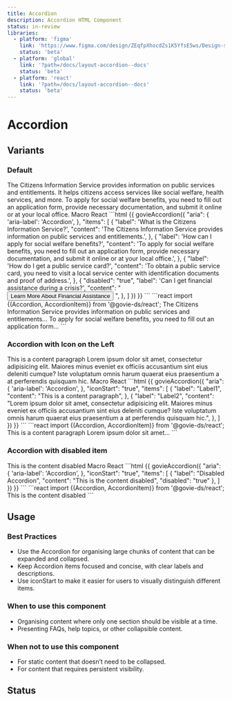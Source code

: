 ```yaml
---
title: Accordion
description: Accordion HTML Component
status: in-review
libraries:
  - platform: 'figma'
    link: 'https://www.figma.com/design/ZEqfpXhocdZs1K5YfsE5ws/Design-system?node-id=4500-3185'
    status: 'beta'
  - platform: 'global'
    link: '?path=/docs/layout-accordion--docs'
    status: 'beta'
  - platform: 'react'
    link: '?path=/docs/layout-accordion--docs'
    status: 'beta'
---
```


# Accordion

## Variants

### Default

<ComponentContainer>
  <Accordion>
    <AccordionItem label="What is the Citizens Information Service?">
      The Citizens Information Service provides information on public services
      and entitlements. It helps citizens access services like social welfare,
      health services, and more.
    </AccordionItem>
    <AccordionItem label="How can I apply for social welfare benefits?">
      To apply for social welfare benefits, you need to fill out an application
      form, provide necessary documentation, and submit it online or at your
      local office.
    </AccordionItem>
  </Accordion>
</ComponentContainer>

<Tabs id="tab1">
  <TabList>
    <TabItem value="tab11" checked>Macro</TabItem>
    <TabItem value="tab12">React</TabItem>
  </TabList>
  <TabPanel value="tab11">
    ```html
    {{ govieAccordion({
        "aria": {
          'aria-label': 'Accordion',
        },
        "items": [
            {
              "label": 'What is the Citizens Information Service?',
              "content":
                'The Citizens Information Service provides information on public services and entitlements.',
            },
            {
              "label": 'How can I apply for social welfare benefits?',
              "content":
                'To apply for social welfare benefits, you need to fill out an application form, provide necessary documentation,     and submit it online or at your local office.',
            },
            {
              "label": 'How do I get a public service card?',
              "content":
                'To obtain a public service card, you need to visit a local service center with identification documents and proof of address.',
            },
            {
              "disabled": "true",
              "label": 'Can I get financial assistance during a crisis?',
              "content": "
                  <button data-element='button-container' data-module='gieds-button' class='gi-btn gi-btn-primary gi-btn-regular'>
                    Learn More About Financial Assistance
                  </button>
              ",
            },
          ]
    }) }}
  ```
</TabPanel>
<TabPanel value="tab12">
    ```react
      import {(Accordion, AccordionItem)} from '@govie-ds/react';
      <Accordion>
        <AccordionItem label="What is the Citizens Information Service?">
              The Citizens Information Service provides information on public
              services and entitlements...
        </AccordionItem>
        <AccordionItem label="How can I apply for social welfare benefits?">
              To apply for social welfare benefits, you need to fill out an
              application form...
        </AccordionItem>
      </Accordion>
      ```
</TabPanel>
</Tabs>

### Accordion with Icon on the Left

<ComponentContainer>
  <Accordion iconStart>
    <AccordionItem label="Label1">This is a content paragraph</AccordionItem>
    <AccordionItem label="Label2">
      Lorem ipsum dolor sit amet, consectetur adipisicing elit. Maiores minus
      eveniet ex officiis accusantium sint eius deleniti cumque? Iste voluptatum
      omnis harum quaerat eius praesentium a at perferendis quisquam hic.
    </AccordionItem>
  </Accordion>
</ComponentContainer>

<Tabs id="tab2">
  <TabList>
    <TabItem value="tab21" checked>
      Macro
    </TabItem>
    <TabItem  value="tab22">
      React
    </TabItem>
  </TabList>
  <TabPanel value="tab21">
      ```html
      {{ govieAccordion({
            "aria": {
              'aria-label': 'Accordion',
            },
            "iconStart": "true",
            "items": [
                {
                  "label": "Label1",
                  "content":
                    "This is a content paragraph",
                },
                {
                  "label": "Label2",
                  "content":
                    "Lorem ipsum dolor sit amet, consectetur adipisicing elit. Maiores minus
                    eveniet ex officiis accusantium sint eius deleniti cumque? Iste voluptatum
                    omnis harum quaerat eius praesentium a at perferendis quisquam hic.",
                },
              ]
        }) }}
      ```
    </TabPanel>
  <TabPanel value="tab22">
    ```react
     import {(Accordion, AccordionItem)} from '@govie-ds/react';
    <Accordion iconStart={true}>
      <AccordionItem label="Label1">This is a content paragraph
      </AccordionItem>
      <AccordionItem label="Label2">Lorem ipsum dolor sit amet...
      </AccordionItem>
    </Accordion>
    ```
  </TabPanel>
</Tabs>

### Accordion with disabled item

<ComponentContainer>
  <Accordion>
    <AccordionItem disabled label="Disabled Accordion">
      This is the content disabled
    </AccordionItem>
  </Accordion>
</ComponentContainer>

<Tabs id="tab3">
  <TabList>
    <TabItem value="tab31" checked>
      Macro
    </TabItem>
    <TabItem value="tab32">
      React
    </TabItem>
  </TabList>
  <TabPanel value="tab31">
    ```html
      {{ govieAccordion({
            "aria": {
              'aria-label': 'Accordion',
            },
            "iconStart": "true",
            "items": [
                {
                  "label": "Disabled Accordion",
                  "content":
                    "This is the content disabled",
                  "disabled": "true"
                },
              ]
        }) }}
    ```
    </TabPanel>
  <TabPanel value="tab32">
  ```react
   import {(Accordion, AccordionItem)} from '@govie-ds/react';
  <Accordion>
    <AccordionItem disabled label="Disabled Accordion">
        This is the content disabled
    </AccordionItem>
  </Accordion>
  ```
</TabPanel>
</Tabs>

## Usage

### Best Practices

- Use the Accordion for organising large chunks of content that can be expanded and collapsed.
- Keep Accordion items focused and concise, with clear labels and descriptions.
- Use iconStart to make it easier for users to visually distinguish different items.

### When to use this component

- Organising content where only one section should be visible at a time.
- Presenting FAQs, help topics, or other collapsible content.

### When not to use this component

- For static content that doesn’t need to be collapsed.
- For content that requires persistent visibility.

## Status

<ComponentStatusBlock componentId="accordion" />
